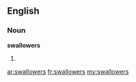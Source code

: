 ==English==

===Noun===
'''swallowers'''

# {{plural of|[[swallower]]}}

[[ar:swallowers]]
[[fr:swallowers]]
[[my:swallowers]]